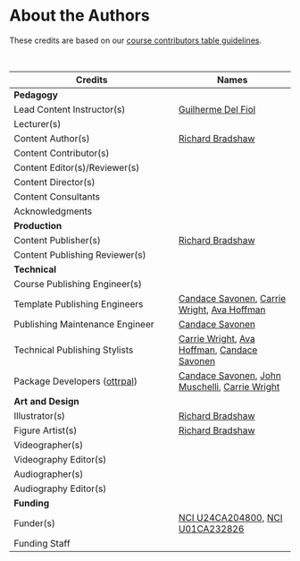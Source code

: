 
# About the Authors {-}

These credits are based on our [course contributors table guidelines](https://www.ottrproject.org/more_features.html#giving-credits-to-contributors).

&nbsp;
&nbsp;

|Credits|Names|
|-------|-----|
|**Pedagogy**||
|Lead Content Instructor(s)|[Guilherme Del Fiol]|
|Lecturer(s)| |
|Content Author(s) | [Richard Bradshaw] |
|Content Contributor(s)|  |
|Content Editor(s)/Reviewer(s) | |
|Content Director(s) | |
|Content Consultants | |
|Acknowledgments| |
|**Production**||
|Content Publisher(s)| [Richard Bradshaw] |
|Content Publishing Reviewer(s)| |
|**Technical**||
|Course Publishing Engineer(s)| |
|Template Publishing Engineers|[Candace Savonen], [Carrie Wright], [Ava Hoffman]|
|Publishing Maintenance Engineer|[Candace Savonen]|
|Technical Publishing Stylists|[Carrie Wright], [Ava Hoffman], [Candace Savonen]|
|Package Developers ([ottrpal]) | [Candace Savonen], [John Muschelli], [Carrie Wright]|
|**Art and Design**||
|Illustrator(s)| [Richard Bradshaw] |
|Figure Artist(s)| [Richard Bradshaw] |
|Videographer(s)| |
|Videography Editor(s)| |
|Audiographer(s)| |
|Audiography Editor(s)| |
|**Funding**||
|Funder(s)| [NCI U24CA204800], [NCI U01CA232826] |
|Funding Staff| |

&nbsp;

<!-- Author information -->

[Guilherme Del Fiol]: https://medicine.utah.edu/faculty/mddetail/u0420797
[Richard Bradshaw]: https://scholar.google.com/citations?user=0lAuthAAAAAJ&hl=en
[John Muschelli]: https://johnmuschelli.com/
[Candace Savonen]: https://www.cansavvy.com/
[Carrie Wright]: https://carriewright11.github.io/
[Ava Hoffman]: https://www.avahoffman.com/

<!-- Links -->

[ottrpal]: https://github.com/jhudsl/ottrpal

<!--Funding links -->
[NCI U24CA204800]: https://reporter.nih.gov/search/r6C7YNO7hkamZGNfiBrrFA/project-details/9979779
[NCI U01CA232826]: https://clinicaltrials.gov/ct2/show/NCT03985852

<!-- 
Fill out this table using these instructions: https://github.com/jhudsl/OTTR_Template/wiki/How-to-give-credits
-->

